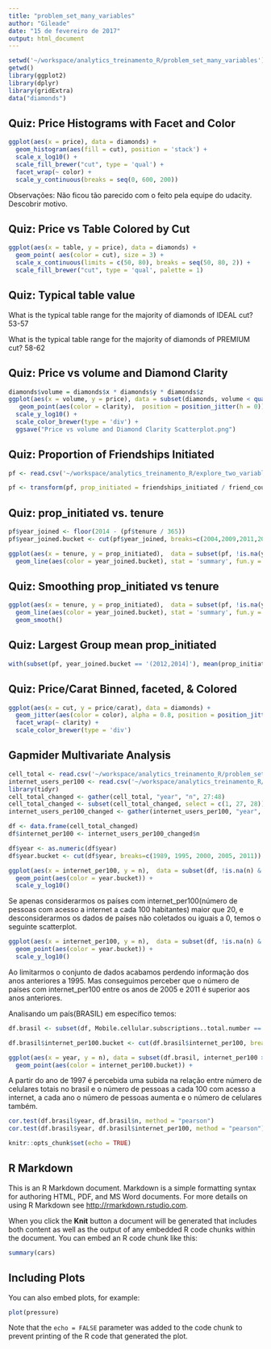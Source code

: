 ```yaml
---
title: "problem_set_many_variables"
author: "Gileade"
date: "15 de fevereiro de 2017"
output: html_document
---
```


```r
setwd('~/workspace/analytics_treinamento_R/problem_set_many_variables')
getwd()
library(ggplot2)
library(dplyr)
library(gridExtra)
data("diamonds")
```

## Quiz: Price Histograms with Facet and Color

```r
ggplot(aes(x = price), data = diamonds) +
  geom_histogram(aes(fill = cut), position = 'stack') +
  scale_x_log10() +
  scale_fill_brewer("cut", type = 'qual') +
  facet_wrap(~ color) +
  scale_y_continuous(breaks = seq(0, 600, 200))
```

Observações: Não ficou tão parecido com o feito pela equipe do udacity. Descobrir motivo.

## Quiz: Price vs Table Colored by Cut

```r
ggplot(aes(x = table, y = price), data = diamonds) +
  geom_point( aes(color = cut), size = 3) +
  scale_x_continuous(limits = c(50, 80), breaks = seq(50, 80, 2)) +
  scale_fill_brewer("cut", type = 'qual', palette = 1)
```

## Quiz: Typical table value

What is the typical table range for the majority of diamonds of IDEAL cut? 53-57

What is the typical table range for the majority of diamonds of PREMIUM cut? 58-62

## Quiz: Price vs volume and Diamond Clarity

```r
diamonds$volume = diamonds$x * diamonds$y * diamonds$z
ggplot(aes(x = volume, y = price), data = subset(diamonds, volume < quantile(diamonds$volume, 0.99) & volume > 0)) +
   geom_point(aes(color = clarity),  position = position_jitter(h = 0)) +
  scale_y_log10() +
  scale_color_brewer(type = 'div') +
  ggsave("Price vs volume and Diamond Clarity Scatterplot.png")
```

## Quiz: Proportion of Friendships Initiated

```r
pf <- read.csv('~/workspace/analytics_treinamento_R/explore_two_variables/pseudo_facebook.tsv', sep = '\t')
```

```r
pf <- transform(pf, prop_initiated = friendships_initiated / friend_count)
```

## Quiz: prop_initiated vs. tenure

```r
pf$year_joined <- floor(2014 - (pf$tenure / 365))
pf$year_joined.bucket <- cut(pf$year_joined, breaks=c(2004,2009,2011,2012,2014))

ggplot(aes(x = tenure, y = prop_initiated),  data = subset(pf, !is.na(year_joined.bucket))) +
  geom_line(aes(color = year_joined.bucket), stat = 'summary', fun.y = median)
```

## Quiz: Smoothing prop_initiated vs tenure

```r
ggplot(aes(x = tenure, y = prop_initiated),  data = subset(pf, !is.na(year_joined.bucket))) +
  geom_line(aes(color = year_joined.bucket), stat = 'summary', fun.y = median) +
  geom_smooth()
```

## Quiz: Largest Group mean prop_initiated

```r
with(subset(pf, year_joined.bucket == '(2012,2014]'), mean(prop_initiated, na.rm=TRUE))
```

## Quiz: Price/Carat Binned, faceted, & Colored

```r
ggplot(aes(x = cut, y = price/carat), data = diamonds) +
  geom_jitter(aes(color = color), alpha = 0.8, position = position_jitter(h = 0)) +
  facet_wrap(~ clarity) +
  scale_color_brewer(type = 'div')
```

## Gapmider Multivariate Analysis

```r
cell_total <- read.csv('~/workspace/analytics_treinamento_R/problem_set_two_variables/cell_phone_total.csv', check.names = F)
internet_users_per100 <- read.csv('~/workspace/analytics_treinamento_R/problem_set_two_variables/Internet_user_per100.csv', check.names = F)
library(tidyr)
cell_total_changed <- gather(cell_total, "year", "n", 27:48)
cell_total_changed <- subset(cell_total_changed, select = c(1, 27, 28))
internet_users_per100_changed <- gather(internet_users_per100, "year", "n", 2:23)

df <- data.frame(cell_total_changed)
df$internet_per100 <- internet_users_per100_changed$n
```

```r
df$year <- as.numeric(df$year)
df$year.bucket <- cut(df$year, breaks=c(1989, 1995, 2000, 2005, 2011))
```

```r
ggplot(aes(x = internet_per100, y = n),  data = subset(df, !is.na(n) & !is.na(internet_per100))) +
  geom_point(aes(color = year.bucket)) +
  scale_y_log10()
```

Se apenas considerarmos os países com internet_per100(número de pessoas com acesso a internet a cada 100 habitantes) maior que 20, e desconsiderarmos os dados de países não coletados ou iguais a 0, temos o seguinte scatterplot.

```r
ggplot(aes(x = internet_per100, y = n),  data = subset(df, !is.na(n) & !is.na(internet_per100) & n != 0 & internet_per100 > 20)) +
  geom_point(aes(color = year.bucket)) +
  scale_y_log10()
```

Ao limitarmos o conjunto de dados acabamos perdendo informação dos anos anteriores a 1995. Mas conseguimos perceber que o número de países com internet_per100 entre os anos de 2005 e 2011 é superior aos anos anteriores. 

Analisando um país(BRASIL) em específico temos:
```r
df.brasil <- subset(df, Mobile.cellular.subscriptions..total.number == 'Brazil')

df.brasil$internet_per100.bucket <- cut(df.brasil$internet_per100, breaks=c(0, 10, 20, 30, 50))

ggplot(aes(x = year, y = n), data = subset(df.brasil, internet_per100 > 0)) +
  geom_point(aes(color = internet_per100.bucket)) +
```

A partir do ano de 1997 é percebida uma subida na relação entre número de celulares totais no brasil e o número de pessoas a cada 100 com acesso a internet, a cada ano o número de pessoas aumenta e o número de celulares também.

```r
cor.test(df.brasil$year, df.brasil$n, method = "pearson")
cor.test(df.brasil$year, df.brasil$internet_per100, method = "pearson")
```



































```r
knitr::opts_chunk$set(echo = TRUE)
```

## R Markdown

This is an R Markdown document. Markdown is a simple formatting syntax for authoring HTML, PDF, and MS Word documents. For more details on using R Markdown see <http://rmarkdown.rstudio.com>.

When you click the **Knit** button a document will be generated that includes both content as well as the output of any embedded R code chunks within the document. You can embed an R code chunk like this:

```r
summary(cars)
```

## Including Plots

You can also embed plots, for example:

```r
plot(pressure)
```

Note that the `echo = FALSE` parameter was added to the code chunk to prevent printing of the R code that generated the plot.
